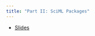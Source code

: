 ```yaml
---
title: "Part II: SciML Packages"
---
```



::: {.callout}
- [Slides](slides/SLIDE_sciml-intro.qmd)
:::